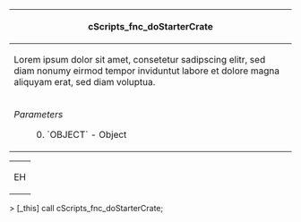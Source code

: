 {|
! scope="row" colspan="2"| cScripts_fnc_doStarterCrate
|-
| scope="row" colspan="2"| Lorem ipsum dolor sit amet, consetetur sadipscing elitr, sed diam nonumy eirmod tempor inviduntut labore et dolore magna aliquyam erat, sed diam voluptua.
|-
|''Parameters''
: 0. `OBJECT` - Object
|''Returns''
* BOOLEAN
|}

{|
|+ 
|-
| EH
|}
> [_this] call cScripts_fnc_doStarterCrate;